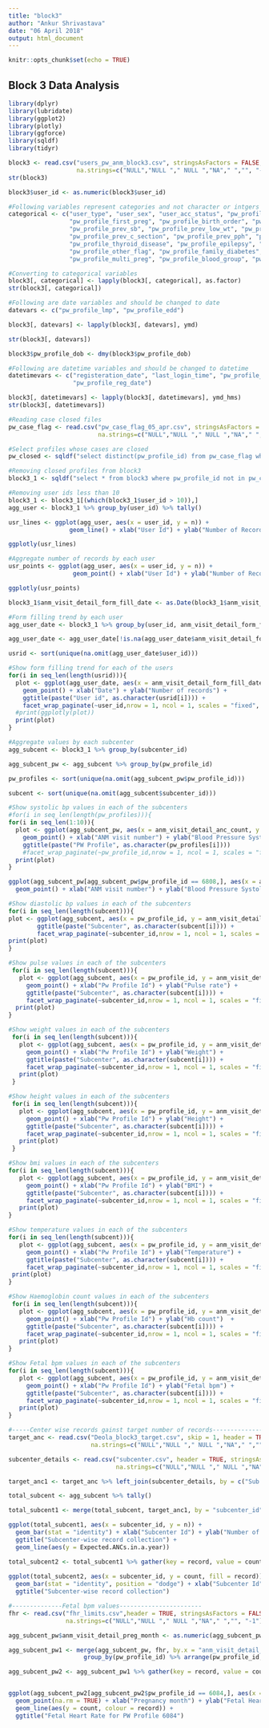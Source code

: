 ---
title: "block3"
author: "Ankur Shrivastava"
date: "06 April 2018"
output: html_document
---

```{r setup, include=FALSE}
knitr::opts_chunk$set(echo = TRUE)
```

## Block 3 Data Analysis

```{r bl1}
library(dplyr)
library(lubridate)
library(ggplot2)
library(plotly)
library(ggforce)
library(sqldf)
library(tidyr)

block3 <- read.csv("users_pw_anm_block3.csv", stringsAsFactors = FALSE, 
                   na.strings=c("NULL","NULL "," NULL ","NA"," ","", "-1"))
str(block3)

block3$user_id <- as.numeric(block3$user_id)
```

```{r bl2}
#Following variables represent categories and not character or intgers
categorical <- c("user_type", "user_sex", "user_acc_status", "pw_profile_bpl_card", "pw_profile_edu", "pw_profile_type_uid",
                 "pw_profile_first_preg", "pw_profile_birth_order", "pw_profile_prev_pih",
                 "pw_profile_prev_sb", "pw_profile_prev_low_wt", "pw_profile_prev_miscarriage",
                 "pw_profile_prev_c_section", "pw_profile_prev_pph", "pw_profile_heart_disease",
                 "pw_profile_thyroid_disease", "pw_profile_epilepsy", "pw_profile_reproductive_surg",
                 "pw_profile_other_flag", "pw_profile_family_diabetes", "pw_profile_family_pih",
                 "pw_profile_multi_preg", "pw_profile_blood_group", "pw_profile_hiv")

#Converting to categorical variables
block3[, categorical] <- lapply(block3[, categorical], as.factor)
str(block3[, categorical])

#Following are date variables and should be changed to date
datevars <- c("pw_profile_lmp", "pw_profile_edd")

block3[, datevars] <- lapply(block3[, datevars], ymd)

str(block3[, datevars])

block3$pw_profile_dob <- dmy(block3$pw_profile_dob)

#Following are datetime variables and should be changed to datetime
datetimevars <- c("registeration_date", "last_login_time", "pw_profile_form_start_time", "pw_profile_form_fill_time",
                  "pw_profile_reg_date")

block3[, datetimevars] <- lapply(block3[, datetimevars], ymd_hms)
str(block3[, datetimevars])
```

``` {r bl3}
#Reading case closed files
pw_case_flag <- read.csv("pw_case_flag_05_apr.csv", stringsAsFactors = FALSE, header = TRUE,
                         na.strings=c("NULL","NULL "," NULL ","NA"," ","", "-1"))

#Select profiles whose cases are closed 
pw_closed <- sqldf("select distinct(pw_profile_id) from pw_case_flag where pw_case_flag_closed = 1")

#Removing closed profiles from block3
block3_1 <- sqldf("select * from block3 where pw_profile_id not in pw_closed")

#Removing user ids less than 10
block3_1 <- block3_1[(which(block3_1$user_id > 10)),]
agg_user <- block3_1 %>% group_by(user_id) %>% tally()

usr_lines <- ggplot(agg_user, aes(x = user_id, y = n)) + 
                 geom_line() + xlab("User Id") + ylab("Number of Records")

ggplotly(usr_lines)
```
```{r bl4}
#Aggregate number of records by each user
usr_points <- ggplot(agg_user, aes(x = user_id, y = n)) + 
                  geom_point() + xlab("User Id") + ylab("Number of Records")

ggplotly(usr_points)
```
```{r bl5}
block3_1$anm_visit_detail_form_fill_date <- as.Date(block3_1$anm_visit_detail_form_fill_time)

#Form filling trend by each user
agg_user_date <- block3_1 %>% group_by(user_id, anm_visit_detail_form_fill_date) %>% tally()

agg_user_date <- agg_user_date[!is.na(agg_user_date$anm_visit_detail_form_fill_date),]

usrid <- sort(unique(na.omit(agg_user_date$user_id)))

#Show form filling trend for each of the users
for(i in seq_len(length(usrid))){
  plot <- ggplot(agg_user_date, aes(x = anm_visit_detail_form_fill_date, y = n)) +
    geom_point() + xlab("Date") + ylab("Number of records") +
    ggtitle(paste("User id", as.character(usrid[i]))) +
    facet_wrap_paginate(~user_id,nrow = 1, ncol = 1, scales = "fixed", page = i)
  #print(ggplotly(plot))
  print(plot)
}
```
```{r bl 6}
#Aggregate values by each subcenter
agg_subcent <- block3_1 %>% group_by(subcenter_id) 

agg_subcent_pw <- agg_subcent %>% group_by(pw_profile_id) 

pw_profiles <- sort(unique(na.omit(agg_subcent_pw$pw_profile_id)))

subcent <- sort(unique(na.omit(agg_subcent$subcenter_id)))

#Show systolic bp values in each of the subcenters
#for(i in seq_len(length(pw_profiles))){
for(i in seq_len(1:10)){
  plot <- ggplot(agg_subcent_pw, aes(x = anm_visit_detail_anc_count, y = anm_visit_detail_bp_sys)) +
    geom_point() + xlab("ANM visit number") + ylab("Blood Pressure Systolic") +
    ggtitle(paste("PW Profile", as.character(pw_profiles[i])))
    #facet_wrap_paginate(~pw_profile_id,nrow = 1, ncol = 1, scales = "fixed", page = i)
  print(plot)
}

ggplot(agg_subcent_pw[agg_subcent_pw$pw_profile_id == 6808,], aes(x = anm_visit_detail_anc_count, y = anm_visit_detail_bp_sys)) +
  geom_point() + xlab("ANM visit number") + ylab("Blood Pressure Systolic")

```
```{r bl7}
#Show diastolic bp values in each of the subcenters
for(i in seq_len(length(subcent))){
plot <- ggplot(agg_subcent, aes(x = pw_profile_id, y = anm_visit_detail_bp_dia))         + geom_point() + xlab("Pw Profile Id") + ylab("Blood Pressure Diastolic") +
        ggtitle(paste("Subcenter", as.character(subcent[i]))) +
        facet_wrap_paginate(~subcenter_id,nrow = 1, ncol = 1, scales = "fixed", page = i)
print(plot)
}
```
```{r bl8}
#Show pulse values in each of the subcenters
 for(i in seq_len(length(subcent))){
   plot <- ggplot(agg_subcent, aes(x = pw_profile_id, y = anm_visit_detail_pulse)) +
     geom_point() + xlab("Pw Profile Id") + ylab("Pulse rate") +
     ggtitle(paste("Subcenter", as.character(subcent[i]))) +
     facet_wrap_paginate(~subcenter_id,nrow = 1, ncol = 1, scales = "fixed", page = i)
  print(plot)
}
```
```{r bl9}
#Show weight values in each of the subcenters
 for(i in seq_len(length(subcent))){
   plot <- ggplot(agg_subcent, aes(x = pw_profile_id, y = anm_visit_detail_weight)) +
     geom_point() + xlab("Pw Profile Id") + ylab("Weight") +
     ggtitle(paste("Subcenter", as.character(subcent[i]))) +
     facet_wrap_paginate(~subcenter_id,nrow = 1, ncol = 1, scales = "fixed", page = i)
   print(plot)
 }
```
```{r bl10}
#Show height values in each of the subcenters
 for(i in seq_len(length(subcent))){
   plot <- ggplot(agg_subcent, aes(x = pw_profile_id, y = anm_visit_detail_height)) +
     geom_point() + xlab("Pw Profile Id") + ylab("Height") +
     ggtitle(paste("Subcenter", as.character(subcent[i]))) +
     facet_wrap_paginate(~subcenter_id,nrow = 1, ncol = 1, scales = "fixed", page = i)
   print(plot)
 }
```
```{r bl11}
#Show bmi values in each of the subcenters
for(i in seq_len(length(subcent))){
   plot <- ggplot(agg_subcent, aes(x = pw_profile_id, y = anm_visit_detail_bmi)) +
     geom_point() + xlab("Pw Profile Id") + ylab("BMI") +
     ggtitle(paste("Subcenter", as.character(subcent[i]))) +
     facet_wrap_paginate(~subcenter_id,nrow = 1, ncol = 1, scales = "fixed", page = i)
   print(plot)
}
```
```{r bl12}
#Show temperature values in each of the subcenters
for(i in seq_len(length(subcent))){
   plot <- ggplot(agg_subcent, aes(x = pw_profile_id, y = anm_visit_detail_temp)) +
     geom_point() + xlab("Pw Profile Id") + ylab("Temperature") +
     ggtitle(paste("Subcenter", as.character(subcent[i]))) +
     facet_wrap_paginate(~subcenter_id,nrow = 1, ncol = 1, scales = "fixed", page = i)
 print(plot)
}
```
```{r bl13}
#Show Haemoglobin count values in each of the subcenters
 for(i in seq_len(length(subcent))){
   plot <- ggplot(agg_subcent, aes(x = pw_profile_id, y = anm_visit_detail_hb)) +
     geom_point() + xlab("Pw Profile Id") + ylab("Hb count")  +
     ggtitle(paste("Subcenter", as.character(subcent[i]))) +
     facet_wrap_paginate(~subcenter_id,nrow = 1, ncol = 1, scales = "fixed", page = i)
   print(plot)
}
```
```{r bl14}
#Show Fetal bpm values in each of the subcenters
for(i in seq_len(length(subcent))){
   plot <- ggplot(agg_subcent, aes(x = pw_profile_id, y = anm_visit_detail_fetal_bpm)) +
     geom_point() + xlab("Pw Profile Id") + ylab("Fetal bpm") +
     ggtitle(paste("Subcenter", as.character(subcent[i]))) +
     facet_wrap_paginate(~subcenter_id,nrow = 1, ncol = 1, scales = "fixed", page = i)
   print(plot)
}

```
```{r bl15}
#-----Center wise records gainst target number of records------------------
target_anc <- read.csv("Deola_block3_target.csv", skip = 1, header = TRUE, stringsAsFactors = FALSE, 
                       na.strings=c("NULL","NULL "," NULL ","NA"," ","", "-1"))

subcenter_details <- read.csv("subcenter.csv", header = TRUE, stringsAsFactors = FALSE, 
                              na.strings=c("NULL","NULL "," NULL ","NA"," ","", "-1"))

target_anc1 <- target_anc %>% left_join(subcenter_details, by = c("Sub.Center.Name"="subcenter_name"))

total_subcent <- agg_subcent %>% tally()

total_subcent1 <- merge(total_subcent, target_anc1, by = "subcenter_id", all.x = TRUE)

ggplot(total_subcent1, aes(x = subcenter_id, y = n)) +
  geom_bar(stat = "identity") + xlab("Subcenter Id") + ylab("Number of Records") +
  ggtitle("Subcenter-wise record collection") +
  geom_line(aes(y = Expected.ANCs.in.a.year))

total_subcent2 <- total_subcent1 %>% gather(key = record, value = count, n, Expected.ANCs.in.a.year)
  
ggplot(total_subcent2, aes(x = subcenter_id, y = count, fill = record)) +
  geom_bar(stat = "identity", position = "dodge") + xlab("Subcenter Id") + ylab("Number of Records") +
  ggtitle("Subcenter-wise record collection") 

```
```{r bl16}
#--------------Fetal bpm values-----------------------
fhr <- read.csv("fhr_limits.csv",header = TRUE, stringsAsFactors = FALSE, 
                na.strings=c("NULL","NULL "," NULL ","NA"," ","", "-1"))

agg_subcent_pw$anm_visit_detail_preg_month <- as.numeric(agg_subcent_pw$anm_visit_detail_preg_month)

agg_subcent_pw1 <- merge(agg_subcent_pw, fhr, by.x = "anm_visit_detail_preg_month", by.y = "month", all.x = TRUE) %>%
                     group_by(pw_profile_id) %>% arrange(pw_profile_id, anm_visit_detail_preg_month)

agg_subcent_pw2 <- agg_subcent_pw1 %>% gather(key = record, value = count, bpm_low, bpm_high)


ggplot(agg_subcent_pw2[agg_subcent_pw2$pw_profile_id == 6084,], aes(x = anm_visit_detail_preg_month, y = anm_visit_detail_fetal_bpm)) +
  geom_point(na.rm = TRUE) + xlab("Pregnancy month") + ylab("Fetal Heart Rate") +
  geom_line(aes(y = count, colour = record)) +
  ggtitle("Fetal Heart Rate for PW Profile 6084") 
```